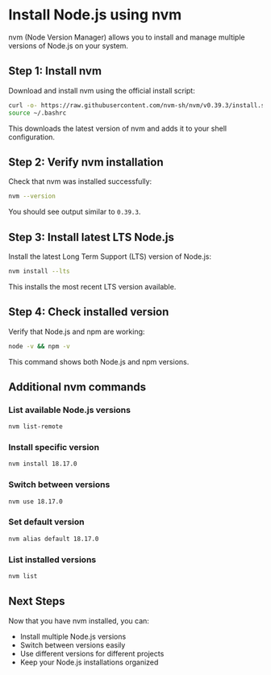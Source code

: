 # Install Node.js using nvm

nvm (Node Version Manager) allows you to install and manage multiple versions of Node.js on your system.

## Step 1: Install nvm

Download and install nvm using the official install script:

```bash
curl -o- https://raw.githubusercontent.com/nvm-sh/nvm/v0.39.3/install.sh | bash
source ~/.bashrc
```

This downloads the latest version of nvm and adds it to your shell configuration.

## Step 2: Verify nvm installation

Check that nvm was installed successfully:

```bash
nvm --version
```

You should see output similar to `0.39.3`.

## Step 3: Install latest LTS Node.js

Install the latest Long Term Support (LTS) version of Node.js:

```bash
nvm install --lts
```

This installs the most recent LTS version available.

## Step 4: Check installed version

Verify that Node.js and npm are working:

```bash
node -v && npm -v
```

This command shows both Node.js and npm versions.

## Additional nvm commands

### List available Node.js versions
```bash
nvm list-remote
```

### Install specific version
```bash
nvm install 18.17.0
```

### Switch between versions
```bash
nvm use 18.17.0
```

### Set default version
```bash
nvm alias default 18.17.0
```

### List installed versions
```bash
nvm list
```

## Next Steps

Now that you have nvm installed, you can:
- Install multiple Node.js versions
- Switch between versions easily
- Use different versions for different projects
- Keep your Node.js installations organized 